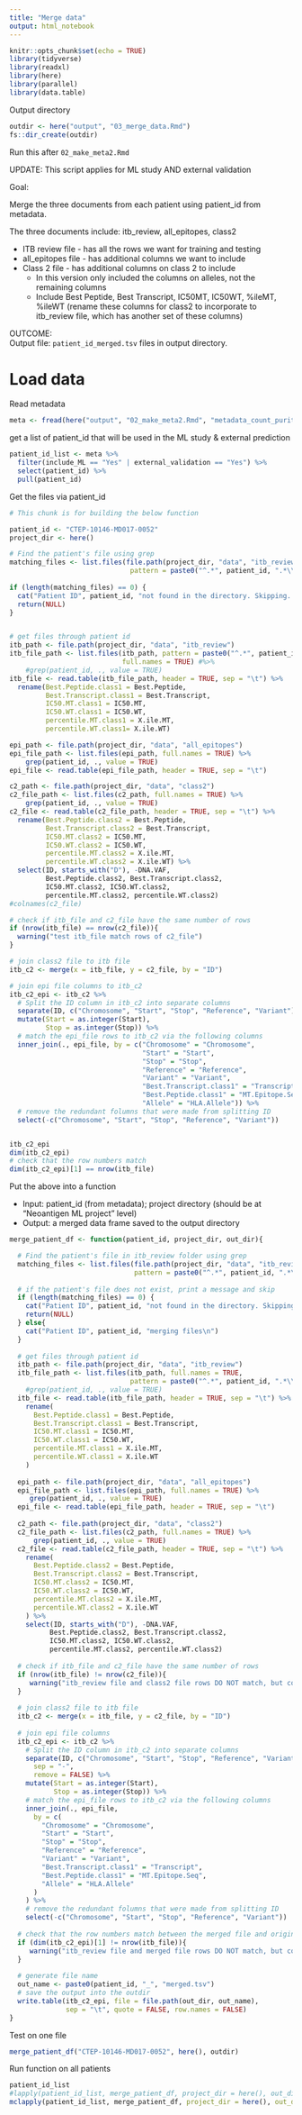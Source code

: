```yaml
---
title: "Merge data"
output: html_notebook
---
```


```r
knitr::opts_chunk$set(echo = TRUE)
library(tidyverse)
library(readxl)
library(here)
library(parallel)
library(data.table)
```

Output directory
```r
outdir <- here("output", "03_merge_data.Rmd")
fs::dir_create(outdir)
```


Run this after `02_make_meta2.Rmd`

UPDATE: This script applies for ML study  AND external validation 

Goal: 

Merge the three documents from each patient using patient_id from metadata. 

The three documents include: itb_review, all_epitopes, class2

* ITB review file - has all the rows we want for training and testing
* all_epitopes file - has additional columns we want to include
* Class 2 file - has additional columns on class 2 to include 
  - In this version only included the columns on alleles, not the remaining columns
  - Include Best Peptide, Best Transcript, IC50MT, IC50WT, %ileMT, %ileWT (rename these columns for class2 to incorporate to itb_review file, which has another set of these columns)



OUTCOME:  
Output file: `patient_id_merged.tsv` files in output directory.  



# Load data
Read metadata
```r
meta <- fread(here("output", "02_make_meta2.Rmd", "metadata_count_purity.csv"))
```

get a list of patient_id that will be used in the ML study & external prediction
```r
patient_id_list <- meta %>% 
  filter(include_ML == "Yes" | external_validation == "Yes") %>% 
  select(patient_id) %>% 
  pull(patient_id)
```


Get the files via patient_id

```r
# This chunk is for building the below function

patient_id <- "CTEP-10146-MD017-0052"
project_dir <- here()

# Find the patient's file using grep
matching_files <- list.files(file.path(project_dir, "data", "itb_review"), 
                              pattern = paste0("^.*", patient_id, ".*\\.tsv$"))
  
if (length(matching_files) == 0) {
  cat("Patient ID", patient_id, "not found in the directory. Skipping...\n")
  return(NULL)
}


# get files through patient id
itb_path <- file.path(project_dir, "data", "itb_review")
itb_file_path <- list.files(itb_path, pattern = paste0("^.*", patient_id, ".*\\.tsv$"), 
                            full.names = TRUE) #%>% 
    #grep(patient_id, ., value = TRUE)
itb_file <- read.table(itb_file_path, header = TRUE, sep = "\t") %>% 
  rename(Best.Peptide.class1 = Best.Peptide, 
         Best.Transcript.class1 = Best.Transcript, 
         IC50.MT.class1 = IC50.MT, 
         IC50.WT.class1 = IC50.WT, 
         percentile.MT.class1 = X.ile.MT, 
         percentile.WT.class1= X.ile.WT)

epi_path <- file.path(project_dir, "data", "all_epitopes")
epi_file_path <- list.files(epi_path, full.names = TRUE) %>% 
    grep(patient_id, ., value = TRUE)
epi_file <- read.table(epi_file_path, header = TRUE, sep = "\t") 

c2_path <- file.path(project_dir, "data", "class2")
c2_file_path <- list.files(c2_path, full.names = TRUE) %>% 
    grep(patient_id, ., value = TRUE)
c2_file <- read.table(c2_file_path, header = TRUE, sep = "\t") %>% 
  rename(Best.Peptide.class2 = Best.Peptide, 
         Best.Transcript.class2 = Best.Transcript, 
         IC50.MT.class2 = IC50.MT, 
         IC50.WT.class2 = IC50.WT, 
         percentile.MT.class2 = X.ile.MT, 
         percentile.WT.class2 = X.ile.WT) %>%
  select(ID, starts_with("D"), -DNA.VAF, 
         Best.Peptide.class2, Best.Transcript.class2, 
         IC50.MT.class2, IC50.WT.class2, 
         percentile.MT.class2, percentile.WT.class2)
#colnames(c2_file)

# check if itb_file and c2_file have the same number of rows
if (nrow(itb_file) == nrow(c2_file)){
  warning("test itb_file match rows of c2_file")
}

# join class2 file to itb file
itb_c2 <- merge(x = itb_file, y = c2_file, by = "ID")

# join epi file columns to itb_c2
itb_c2_epi <- itb_c2 %>%
  # Split the ID column in itb_c2 into separate columns
  separate(ID, c("Chromosome", "Start", "Stop", "Reference", "Variant"), sep = "-", remove = FALSE) %>%
  mutate(Start = as.integer(Start), 
         Stop = as.integer(Stop)) %>%
  # match the epi_file rows to itb_c2 via the following columns
  inner_join(., epi_file, by = c("Chromosome" = "Chromosome", 
                                 "Start" = "Start", 
                                 "Stop" = "Stop", 
                                 "Reference" = "Reference", 
                                 "Variant" = "Variant", 
                                 "Best.Transcript.class1" = "Transcript", 
                                 "Best.Peptide.class1" = "MT.Epitope.Seq", 
                                 "Allele" = "HLA.Allele")) %>% 
  # remove the redundant folumns that were made from splitting ID
  select(-c("Chromosome", "Start", "Stop", "Reference", "Variant"))


itb_c2_epi
dim(itb_c2_epi)
# check that the row numbers match
dim(itb_c2_epi)[1] == nrow(itb_file)
```


Put the above into a function 

* Input: patient_id (from metadata); project directory (should be at "Neoantigen ML project" level)
* Output: a merged data frame saved to the output directory

```r
merge_patient_df <- function(patient_id, project_dir, out_dir){

  # Find the patient's file in itb_review folder using grep
  matching_files <- list.files(file.path(project_dir, "data", "itb_review"), 
                               pattern = paste0("^.*", patient_id, ".*\\.tsv$"))
  
  # if the patient's file does not exist, print a message and skip
  if (length(matching_files) == 0) {
    cat("Patient ID", patient_id, "not found in the directory. Skipping...\n")
    return(NULL)
  } else{
    cat("Patient ID", patient_id, "merging files\n")
  }
  
  # get files through patient id
  itb_path <- file.path(project_dir, "data", "itb_review")
  itb_file_path <- list.files(itb_path, full.names = TRUE, 
                              pattern = paste0("^.*", patient_id, ".*\\.tsv$")) #%>% 
    #grep(patient_id, ., value = TRUE)
  itb_file <- read.table(itb_file_path, header = TRUE, sep = "\t") %>% 
    rename(
      Best.Peptide.class1 = Best.Peptide,
      Best.Transcript.class1 = Best.Transcript,
      IC50.MT.class1 = IC50.MT,
      IC50.WT.class1 = IC50.WT,
      percentile.MT.class1 = X.ile.MT,
      percentile.WT.class1 = X.ile.WT
    )
  
  epi_path <- file.path(project_dir, "data", "all_epitopes")
  epi_file_path <- list.files(epi_path, full.names = TRUE) %>% 
     grep(patient_id, ., value = TRUE)
  epi_file <- read.table(epi_file_path, header = TRUE, sep = "\t") 
  
  c2_path <- file.path(project_dir, "data", "class2")
  c2_file_path <- list.files(c2_path, full.names = TRUE) %>% 
      grep(patient_id, ., value = TRUE)
  c2_file <- read.table(c2_file_path, header = TRUE, sep = "\t") %>% 
    rename(
      Best.Peptide.class2 = Best.Peptide,
      Best.Transcript.class2 = Best.Transcript,
      IC50.MT.class2 = IC50.MT,
      IC50.WT.class2 = IC50.WT,
      percentile.MT.class2 = X.ile.MT,
      percentile.WT.class2 = X.ile.WT
    ) %>% 
    select(ID, starts_with("D"), -DNA.VAF, 
          Best.Peptide.class2, Best.Transcript.class2, 
          IC50.MT.class2, IC50.WT.class2, 
          percentile.MT.class2, percentile.WT.class2)
  
  # check if itb_file and c2_file have the same number of rows
  if (nrow(itb_file) != nrow(c2_file)){
     warning("itb_review file and class2 file rows DO NOT match, but continue processing...\n")
  } 
  
  # join class2 file to itb file
  itb_c2 <- merge(x = itb_file, y = c2_file, by = "ID")
  
  # join epi file columns
  itb_c2_epi <- itb_c2 %>%
    # Split the ID column in itb_c2 into separate columns
    separate(ID, c("Chromosome", "Start", "Stop", "Reference", "Variant"),
      sep = "-",
      remove = FALSE) %>%
    mutate(Start = as.integer(Start),
           Stop = as.integer(Stop)) %>%
    # match the epi_file rows to itb_c2 via the following columns
    inner_join(., epi_file,
      by = c(
        "Chromosome" = "Chromosome",
        "Start" = "Start",
        "Stop" = "Stop",
        "Reference" = "Reference",
        "Variant" = "Variant",
        "Best.Transcript.class1" = "Transcript",
        "Best.Peptide.class1" = "MT.Epitope.Seq",
        "Allele" = "HLA.Allele"
      )
    ) %>%
    # remove the redundant folumns that were made from splitting ID
    select(-c("Chromosome", "Start", "Stop", "Reference", "Variant"))
  
  # check that the row numbers match between the merged file and original itb_file
  if (dim(itb_c2_epi)[1] != nrow(itb_file)){
     warning("itb_review file and merged file rows DO NOT match, but continue saving...\n")
  }
  
  # generate file name
  out_name <- paste0(patient_id, "_", "merged.tsv")
  # save the output into the outdir
  write.table(itb_c2_epi, file = file.path(out_dir, out_name), 
              sep = "\t", quote = FALSE, row.names = FALSE)
}
```

Test on one file
```r
merge_patient_df("CTEP-10146-MD017-0052", here(), outdir)
```

Run function on all patients
```r
patient_id_list
#lapply(patient_id_list, merge_patient_df, project_dir = here(), out_dir = outdir)
mclapply(patient_id_list, merge_patient_df, project_dir = here(), out_dir = outdir, mc.cores = 4)
```

